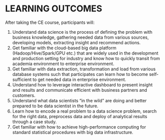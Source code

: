 # LEARNING OUTCOMES

After taking the CE course, participants will:

1. Understand data science is the process of defining the problem with business knowledge, gathering needed data from various sources, developing models, extracting insight and recommend actions.
1. Get familiar with the cloud-based big data platform (Hadoop/Hive/Spark/GPU etc.) that are widely used in the development and production setting for industry and know how to quickly transit from academia environment to enterprise environment. 
1. Get familiar with data extraction, transformation and load from various database systems such that participates can learn how to become self-sufficient to get needed data in enterprise environment.
1. Understand how to leverage interactive dashboard to present insight and results and communicate efficient with business partners and customers.
1. Understand what data scientists “in the wild” are doing and better prepared to be data scientist in the future.
1. Learn how to encode a real problem to a data science problem, search for the right data, preprocess data and deploy of analytical results through a case study.
1. Get familiar with how to achieve high-performance computing for standard statistical procedures with big data infrastructure.
